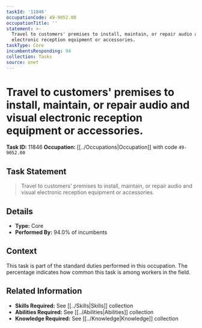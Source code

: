 ```yaml
---
taskId: '11846'
occupationCode: 49-9052.00
occupationTitle: ''
statement: >-
  Travel to customers' premises to install, maintain, or repair audio and visual
  electronic reception equipment or accessories.
taskType: Core
incumbentsResponding: 94
collection: Tasks
source: onet
---
```

# Travel to customers' premises to install, maintain, or repair audio and visual electronic reception equipment or accessories.

**Task ID:** 11846
**Occupation:** [[../Occupations|Occupation]] with code `49-9052.00`

## Task Statement

> Travel to customers' premises to install, maintain, or repair audio and visual electronic reception equipment or accessories.

## Details

- **Type:** Core
- **Performed By:** 94.0% of incumbents

## Context

This task is part of the standard duties performed in this occupation. The percentage indicates how common this task is among workers in the field.

## Related Information

- **Skills Required:** See [[../Skills|Skills]] collection
- **Abilities Required:** See [[../Abilities|Abilities]] collection
- **Knowledge Required:** See [[../Knowledge|Knowledge]] collection
